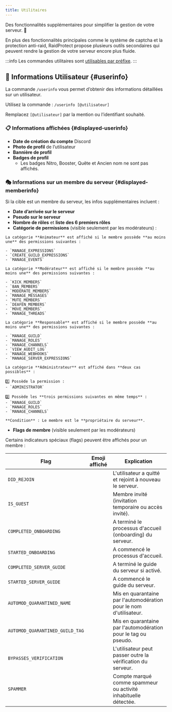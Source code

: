 ```yaml
---
title: Utilitaires
---
```



Des fonctionnalités supplémentaires pour simplifier la gestion de votre serveur. 🔧

En plus des fonctionnalités principales comme le système de captcha et la protection anti-raid, RaidProtect propose plusieurs outils secondaires qui peuvent rendre la gestion de votre serveur encore plus fluide.

:::info
Les commandes utilitaires sont [utilisables par préfixe](../guides/prefix.md).
:::

## 👤 Informations Utilisateur {#userinfo}

La commande `/userinfo` vous permet d’obtenir des informations détaillées sur un utilisateur.

Utilisez la commande : ```/userinfo [@utilisateur]```

Remplacez `[@utilisateur]` par la mention ou l’identifiant souhaité.

### 📋 Informations affichées {#displayed-userinfo}

- **Date de création du compte** Discord
- **Photo de profil** de l’utilisateur
- **Bannière de profil**
- **Badges de profil**
  - Les badges Nitro, Booster, Quête et Ancien nom ne sont pas affichés.


### 🎭 Informations sur un membre du serveur {#displayed-memberinfo}

Si la cible est un membre du serveur, les infos supplémentaires incluent :

- **Date d’arrivée sur le serveur**
- **Pseudo sur le serveur**
- **Nombre de rôles** et **liste des 6 premiers rôles**
- **Catégorie de permissions** (visible seulement par les modérateurs) :

<SeparatedBox>
<Tabs>
  <TabItem value="animator" label="Animateur" default>

    La catégorie **Animateur** est affiché si le membre possède **au moins une** des permissions suivantes :

    - `MANAGE_EXPRESSIONS`
    - `CREATE_GUILD_EXPRESSIONS`
    - `MANAGE_EVENTS`

  </TabItem>
  <TabItem value="moderator" label="Modérateur">

    La catégorie **Modérateur** est affiché si le membre possède **au moins une** des permissions suivantes :

    - `KICK_MEMBERS`
    - `BAN_MEMBERS`
    - `MODERATE_MEMBERS`
    - `MANAGE_MESSAGES`
    - `MUTE_MEMBERS`
    - `DEAFEN_MEMBERS`
    - `MOVE_MEMBERS`
    - `MANAGE_THREADS`

  </TabItem>
  <TabItem value="manager" label="Responsable">

    La catégorie **Responsable** est affiché si le membre possède **au moins une** des permissions suivantes :

    - `MANAGE_GUILD`
    - `MANAGE_ROLES`
    - `MANAGE_CHANNELS`
    - `VIEW_AUDIT_LOG`
    - `MANAGE_WEBHOOKS`
    - `MANAGE_SERVER_EXPRESSIONS`

  </TabItem>
  <TabItem value="admin" label="Administrateur">

    La catégorie **Administrateur** est affiché dans **deux cas possibles** :

    1️⃣ Possède la permission :
    - `ADMINISTRATOR`

    2️⃣ Possède les **trois permissions suivantes en même temps** :
    - `MANAGE_GUILD`
    - `MANAGE_ROLES`
    - `MANAGE_CHANNELS`

  </TabItem>
  <TabItem value="owner" label="Propriétaire">

    **Condition** : Le membre est le **propriétaire du serveur**.

  </TabItem>
</Tabs>
</SeparatedBox>

- **Flags de membre** (visible seulement par les modérateurs)

Certains indicateurs spéciaux (flags) peuvent être affichés pour un membre :

| **Flag**                                 | **Emoji affiché**                                                                                                      | **Explication**                                                   |
| ---------------------------------------- | ---------------------------------------------------------------------------------------------------------------------- | ----------------------------------------------------------------- |
| `DID_REJOIN`                             | <Icon src="/img/icons/MemberDidRejoin.svg" alt="icon MemberDidRejoin" title=":MemberDidRejoin:"/>                      | L'utilisateur a quitté et rejoint à nouveau le serveur.           |
| `IS_GUEST`                               | <Icon src="/img/icons/MemberIsGuest.svg" alt="icon MemberIsGuest" title=":MemberIsGuest:"/>                            | Membre invité (invitation temporaire ou accès invité).            |
| `COMPLETED_ONBOARDING`                   | <Icon src="/img/icons/OnboardingCompleted.svg" alt="icon OnboardingCompleted" title=":OnboardingCompleted:"/>          | A terminé le processus d'accueil (onboarding) du serveur.         |
| `STARTED_ONBOARDING`                     | <Icon src="/img/icons/OnboardingStarted.svg" alt="icon OnboardingStarted" title=":OnboardingStarted:"/>                | A commencé le processus d'accueil.                                |
| `COMPLETED_SERVER_GUIDE`                 | <Icon src="/img/icons/ServerGuideCompleted.svg" alt="icon ServerGuideCompleted" title=":ServerGuideCompleted:"/>       | A terminé le guide du serveur si activé.                          |
| `STARTED_SERVER_GUIDE`                   | <Icon src="/img/icons/ServerGuideStarted.svg" alt="icon ServerGuideStarted" title=":ServerGuideStarted:"/>             | A commencé le guide du serveur.                                   |
| `AUTOMOD_QUARANTINED_NAME`               | <Icon src="/img/icons/MemberQuarantined.svg" alt="icon MemberQuarantined" title=":MemberQuarantined:"/>                | Mis en quarantaine par l'automodération pour le nom d'utilisateur.|
| `AUTOMOD_QUARANTINED_GUILD_TAG`          | <Icon src="/img/icons/MemberQuarantined.svg" alt="icon MemberQuarantined" title=":MemberQuarantined:"/>                | Mis en quarantaine par l'automodération pour le tag ou pseudo.    |
| `BYPASSES_VERIFICATION`                  | <Icon src="/img/icons/BypassVerification.svg" alt="icon BypassVerification" title=":BypassVerification:"/>             | L'utilisateur peut passer outre la vérification du serveur.       |
| `SPAMMER`                                | <Icon src="/img/icons/UnusualAccountActivity.svg" alt="icon UnusualAccountActivity" title=":UnusualAccountActivity:"/> | Compte marqué comme spammeur ou activité inhabituelle détectée.   |